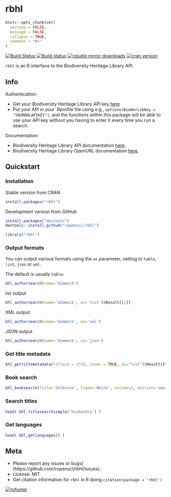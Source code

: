 rbhl
====

```r
knitr::opts_chunk$set(
  warning = FALSE,
  message = FALSE,
  collapse = TRUE,
  comment = "#>"
)
```

[![Build Status](https://api.travis-ci.org/ropensci/rbhl.png)](https://travis-ci.org/ropensci/rbhl)
[![Build status](https://ci.appveyor.com/api/projects/status/ej5u9mdirg1yyteg/branch/master)](https://ci.appveyor.com/project/sckott/rbhl/branch/master)
[![rstudio mirror downloads](http://cranlogs.r-pkg.org/badges/grand-total/rbhl?color=2ECC71)](https://github.com/metacran/cranlogs.app)
[![cran version](http://www.r-pkg.org/badges/version/rbhl)](http://cran.rstudio.com/web/packages/rbhl)

`rbhl` is an R interface to the Biodiversity Heritage Library API.

## Info

Authentication:

* Get your Biodiversity Heritage Library API key [here](http://www.biodiversitylibrary.org/getapikey.aspx)
* Put your API in your .Rprofile file using e.g., `options(BioHerLibKey = "YOURBHLAPIKEY")`, and the functions within this package will be able to use your API key without you having to enter it every time you run a search.

Documentation:

* Biodiversity Heritage Library API documentation [here](http://www.biodiversitylibrary.org/api2/docs/docs.html).
* Biodiversity Heritage Library OpenURL documentation [here](http://www.biodiversitylibrary.org/openurlhelp.aspx).

## Quickstart

### Installation

Stable version from CRAN

```r
install.packages("rbhl")
```

Development version from GitHub

```r
install.packages("devtools")
devtools::install_github("ropensci/rbhl")
```

```r
library("rbhl")
```

### Output formats

You can output various formats using the `as` parameter, setting to `table`, `list`, `json` or `xml`.

The default is usually `table`:

```r
bhl_authorsearch(name='dimmock')
```

list output

```r
bhl_authorsearch(name='dimmock', as='list')$Result[[1]]
```

XML output

```r
bhl_authorsearch(name='dimmock', as='xml')
```

JSON output

```r
bhl_authorsearch(name='dimmock', as='json')
```

### Get title metadata

```r
bhl_gettitlemetadata(titleid = 1726, items = TRUE, as="list")$Result$Items
```

### Book search

```r
bhl_booksearch(title='Selborne', lname='White', volume=2, edition='new', year=1825, collectionid=4, language='eng')
```

### Search titles

```r
head( bhl_titlesearchsimple('husbandry') )
```

### Get languages

```r
head( bhl_getlanguages() )
```

## Meta

* Please report any issues or bugs](https://github.com/ropensci/rbhl/issues).
* License: MIT
* Get citation information for `rbhl` in R doing `citation(package = 'rbhl')`

[![rofooter](http://ropensci.org/public_images/github_footer.png)](http://ropensci.org)
